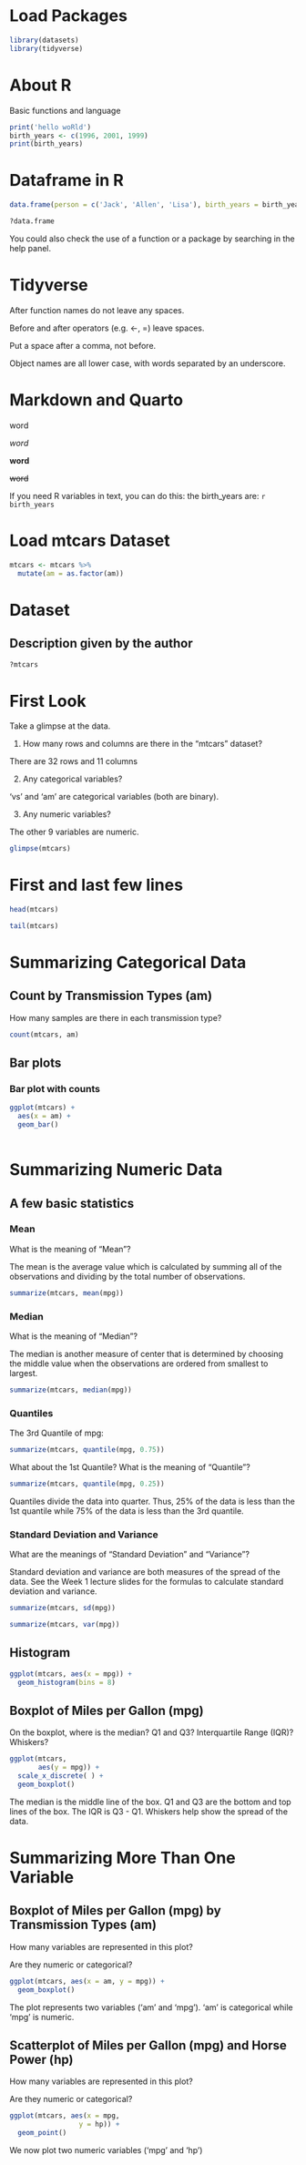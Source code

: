 # Load Packages

```{r}
library(datasets)
library(tidyverse)
```


# About R

Basic functions and language

```{r}
print('hello woRld')
birth_years <- c(1996, 2001, 1999)
print(birth_years)
```

# Dataframe in R

```{r}
data.frame(person = c('Jack', 'Allen', 'Lisa'), birth_years = birth_years)

?data.frame
```

You could also check the use of a function or a package by searching in the help panel.

# Tidyverse

After function names do not leave any spaces.

Before and after operators (e.g. <-, =) leave spaces.

Put a space after a comma, not before.

Object names are all lower case, with words separated by an underscore.


# Markdown and Quarto

word

_word_

__word__

~~word~~

If you need R variables in text, you can do this: the birth_years are:
`r birth_years`

# Load mtcars Dataset

```{r}
mtcars <- mtcars %>% 
  mutate(am = as.factor(am))
```

# Dataset

## Description given by the author

```{r}
?mtcars
```

# First Look

Take a glimpse at the data.

1.  How many rows and columns are there in the "mtcars" dataset?

There are 32 rows and 11 columns

2.  Any categorical variables?

'vs' and 'am' are categorical variables (both are binary).

3.  Any numeric variables?

The other 9 variables are numeric.

```{r}
glimpse(mtcars)
```

# First and last few lines

```{r}
head(mtcars)
```

```{r}
tail(mtcars)
```


# Summarizing Categorical Data

## Count by Transmission Types (am)

How many samples are there in each transmission type?

```{r}
count(mtcars, am)
```

## Bar plots

### Bar plot with counts

```{r}
ggplot(mtcars) +
  aes(x = am) +
  geom_bar()
  
```

# Summarizing Numeric Data

## A few basic statistics

### Mean

What is the meaning of "Mean"?

The mean is the average value which is calculated by summing all of the observations and dividing by the total number of observations.

```{r}
summarize(mtcars, mean(mpg))
```

### Median

What is the meaning of "Median"?

The median is another measure of center that is determined by choosing the middle value when the observations are ordered from smallest to largest.

```{r}
summarize(mtcars, median(mpg))
```

### Quantiles

The 3rd Quantile of mpg:

```{r}
summarize(mtcars, quantile(mpg, 0.75))
```

What about the 1st Quantile? What is the meaning of "Quantile"?

```{r}
summarize(mtcars, quantile(mpg, 0.25))
```

Quantiles divide the data into quarter. Thus, 25\% of the data is less than the 1st quantile while 75\% of the data is less than the 3rd quantile.

### Standard Deviation and Variance

What are the meanings of "Standard Deviation" and "Variance"?

Standard deviation and variance are both measures of the spread of the data. See the Week 1 lecture slides for the formulas to calculate standard deviation and variance.

```{r}
summarize(mtcars, sd(mpg))
```

```{r}
summarize(mtcars, var(mpg))
```

## Histogram

```{r}
ggplot(mtcars, aes(x = mpg)) +
  geom_histogram(bins = 8)
```

## Boxplot of Miles per Gallon (mpg)

On the boxplot, where is the median? Q1 and Q3? Interquartile Range (IQR)? Whiskers?

```{r}
ggplot(mtcars,
       aes(y = mpg)) + 
  scale_x_discrete( ) +
  geom_boxplot()
```

The median is the middle line of the box. Q1 and Q3 are the bottom and top lines of the box. The IQR is Q3 - Q1. Whiskers help show the spread of the data.

# Summarizing More Than One Variable

## Boxplot of Miles per Gallon (mpg) by Transmission Types (am)

How many variables are represented in this plot?

Are they numeric or categorical?

```{r}
ggplot(mtcars, aes(x = am, y = mpg)) +
  geom_boxplot()
```
The plot represents two variables ('am' and 'mpg'). 'am' is categorical while 'mpg' is numeric.

## Scatterplot of Miles per Gallon (mpg) and Horse Power (hp)

How many variables are represented in this plot?

Are they numeric or categorical?

```{r}
ggplot(mtcars, aes(x = mpg,
                 y = hp)) +
  geom_point()
```
We now plot two numeric variables ('mpg' and 'hp')



